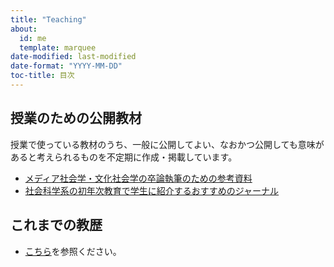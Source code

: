 ```yaml
---
title: "Teaching"
about:
  id: me
  template: marquee
date-modified: last-modified
date-format: "YYYY-MM-DD"
toc-title: 目次
---
```


## 授業のための公開教材

授業で使っている教材のうち、一般に公開してよい、なおかつ公開しても意味があると考えられるものを不定期に作成・掲載しています。

-  [メディア社会学・文化社会学の卒論執筆のための参考資料](thesis-culture-media.qmd)
-  [社会科学系の初年次教育で学生に紹介するおすすめのジャーナル](first-year-education-journals.qmd)

## これまでの教歴

-  [こちら](https://researchmap.jp/ya-ruga/teaching_experience)を参照ください。


